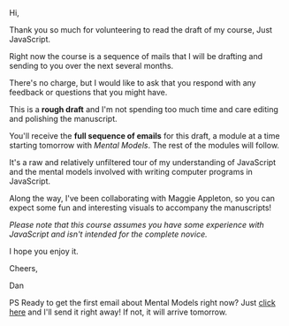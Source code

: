 Hi,

Thank you so much for volunteering to read the draft of my course, Just JavaScript.

Right now the course is a sequence of mails that I will be drafting and sending to you over the next several months.

There's no charge, but I would like to ask that you respond with any feedback or questions that you might have.

This is a **rough draft** and I'm not spending too much time and care editing and polishing the manuscript.

You'll receive the **full sequence of emails** for this draft, a module at a time starting tomorrow with *Mental Models*. The rest of the modules will follow.

It's a raw and relatively unfiltered tour of my understanding of JavaScript and the mental models involved with writing computer programs in JavaScript.

Along the way, I've been collaborating with Maggie Appleton, so you can expect some fun and interesting visuals to accompany the manuscripts!

_Please note that this course assumes you have some experience with JavaScript and isn't intended for the complete novice._

I hope you enjoy it.

Cheers,

Dan

PS Ready to get the first email about Mental Models right now? Just <a href="https://justjavascript.com/excited" trigger-id="1429505">click here</a> and I'll send it right away! If not, it will arrive tomorrow.
